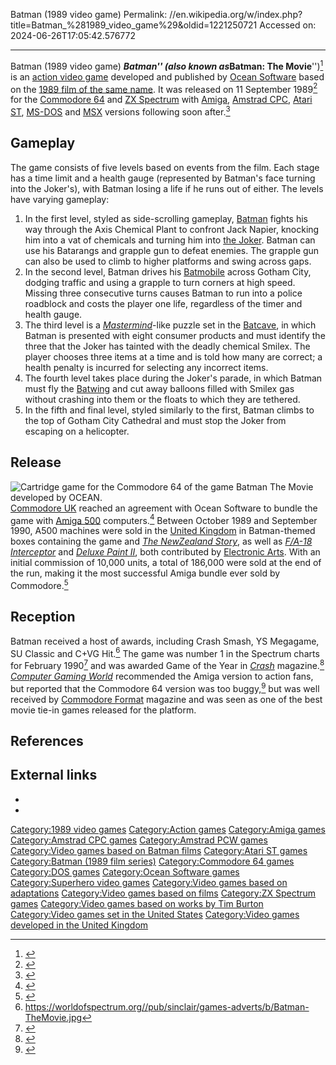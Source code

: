 Batman (1989 video game)
Permalink: //en.wikipedia.org/w/index.php?title=Batman_%281989_video_game%29&oldid=1221250721
Accessed on: 2024-06-26T17:05:42.576772



------
Batman (1989 video game)
{{About|the Ocean Software game|the 1989 Sunsoft game|Batman: The Video Game}}
{{Infobox VG
|title          = Batman
|image          = File:Batman-1989-Ocean-Boxart.jpg
|caption        = 
|developer      = [[Ocean Software]]
|publisher      = Ocean Software
|programmer     = Michael Lamb, John O'Brien, Allan Shortt (Amiga)<br/>Zach Townsend (C64)<br/>Paul Hughes, Michael Lamb (Atari ST)
|artist         = Dawn Drake, Bill Harbison, John Palmer, Robert Hemphill (Amiga & Atari ST)<br/>Andrew Sleigh (C64)
|composer       = Jonathan Dunn, Matthew Cannon (Amiga & Atari ST)<br/>Matthew Cannon (C64)
|released       = 11 September 1989
|genre          = [[Action video game|Action]]
|modes          = [[Single-player video game|Single-player]]
|platforms      = [[Amiga]], [[Amstrad CPC]], [[Atari ST]], [[Commodore 64]], [[MS-DOS]], [[MSX]], [[ZX Spectrum]]
}}
'''''Batman''''' (also known as '''''Batman: The Movie''''')<ref>{{Cite web|url=http://www.gamefaqs.com/computer/c64/data/930776.html|title = Batman: The Movie for Commodore 64 - GameFAQs}}</ref> is an [[action video game]] developed and published by [[Ocean Software]] based on the [[Batman (1989 film)|1989 film of the same name]]. It was released on 11 September 1989<ref name='ace25diary'>{{cite magazine |title=ACE Diary|magazine=ACE|issue=25|publisher=Future Publishing|date=October 1989|page=120|url=https://spectrumcomputing.co.uk/page.php?issue_id=1751&page=120|access-date=7 November 2022}}</ref> for the [[Commodore 64]] and [[ZX Spectrum]] with [[Amiga]], [[Amstrad CPC]], [[Atari ST]], [[MS-DOS]] and [[MSX]] versions following soon after.<ref>{{WoS game|name=Batman: The Movie|id=0000434}}</ref>

==Gameplay==
The game consists of five levels based on events from the film. Each stage has a time limit and a health gauge (represented by Batman's face turning into the Joker's), with Batman losing a life if he runs out of either. The levels have varying gameplay:

# In the first level, styled as side-scrolling gameplay, [[Batman]] fights his way through the Axis Chemical Plant to confront Jack Napier, knocking him into a vat of chemicals and turning him into [[Joker (comics)|the Joker]]. Batman can use his Batarangs and grapple gun to defeat enemies. The grapple gun can also be used to climb to higher platforms and swing across gaps.
# In the second level, Batman drives his [[Batmobile]] across Gotham City, dodging traffic and using a grapple to turn corners at high speed. Missing three consecutive turns causes Batman to run into a police roadblock and costs the player one life, regardless of the timer and health gauge.
# The third level is a ''[[Mastermind (board game)|Mastermind]]''-like puzzle set in the [[Batcave]], in which Batman is presented with eight consumer products and must identify the three that the Joker has tainted with the deadly chemical Smilex. The player chooses three items at a time and is told how many are correct; a health penalty is incurred for selecting any incorrect items.
# The fourth level takes place during the Joker's parade, in which Batman must fly the [[Batplane|Batwing]] and cut away balloons filled with Smilex gas without crashing into them or the floats to which they are tethered.
# In the fifth and final level, styled similarly to the first, Batman climbs to the top of Gotham City Cathedral and must stop the Joker from escaping on a helicopter.

==Release==
[[File:Batman The Movie - OCEAN C64 game.jpg|thumb|left|Cartridge game for the Commodore 64 of the game ''Batman The Movie'' developed by OCEAN.]]
[[Commodore International|Commodore UK]] reached an agreement with Ocean Software to bundle the game with [[Amiga 500]] computers.<ref>{{cite web|url=http://www.amigahistory.plus.com/a500batman.html|title=A500 'Batman Pack'|work=Amiga History Guide|access-date=2018-09-27|archive-date=2020-03-27|archive-url=https://web.archive.org/web/20200327045916/http://www.amigahistory.plus.com/a500batman.html|url-status=dead}}</ref> Between October 1989 and September 1990, A500 machines were sold in the [[United Kingdom]] in Batman-themed boxes containing the game and ''[[The NewZealand Story]]'', as well as ''[[F/A-18 Interceptor]]'' and ''[[Deluxe Paint#Amiga|Deluxe Paint II]]'', both contributed by [[Electronic Arts]]. With an initial commission of 10,000 units, a total of 186,000 were sold at the end of the run, making it the most successful Amiga bundle ever sold by Commodore.<ref>{{cite web |url=https://www.everythingamiga.com/2016/06/a-bundle-of-dreams.html|title=A bundle of dreams|work=Everything Amiga|access-date=2018-09-27}}</ref>

==Reception==
{{Video game reviews
| award1Pub = ''Crash''
| award1 = Smash<ref>Game review, Crash magazine, [[Newsfield Publications]], issue 70, November 1989</ref>
}}
Batman received a host of awards, including Crash Smash, YS Megagame, SU Classic and C+VG Hit.<ref>https://worldofspectrum.org//pub/sinclair/games-adverts/b/Batman-TheMovie.jpg</ref> The game was number 1 in the Spectrum charts for February 1990<ref>{{cite web |url=http://www.ysrnry.co.uk/ys50.htm |title=Issue 50, February 1990|work=The Your Sinclair Rock 'n' Roll Years|access-date=2012-05-08 |url-status=dead |archive-url=https://web.archive.org/web/20120419100354/http://ysrnry.co.uk/ys50.htm |archive-date=2012-04-19}}</ref> and was awarded Game of the Year in ''[[Crash (magazine)|Crash]]'' magazine.<ref>{{Cite web|url=http://www.crashonline.org.uk/75/awards.htm|title = CRASH 75 - Readers' Awards}}</ref> ''[[Computer Gaming World]]'' recommended the Amiga version to action fans, but reported that the Commodore 64 version was too buggy,<ref name="wilson199005">{{cite magazine | url=http://www.cgwmuseum.org/galleries/index.php?year=1990&pub=2&id=71 | title=Wait 'Til They Get A Load Of This! | magazine=Computer Gaming World | date=May 1990 | access-date=16 November 2013 | author=Wilson, David M. | pages=57 | issue=71}}</ref> but was well received by [[Commodore Format]] magazine and was seen as one of the best movie tie-in games released for the platform.

==References==
{{reflist}}

==External links==
* {{moby game|id=/batman__|name=''Batman''}}
* {{WoS_game|id=434|name=Batman: The Movie}}

{{Tim Burton's/Joel Schumacher's Batman}}
{{Batman video games}}
{{Batman in film}}
{{authority control}}

[[Category:1989 video games]]
[[Category:Action games]]
[[Category:Amiga games]]
[[Category:Amstrad CPC games]]
[[Category:Amstrad PCW games]]
[[Category:Video games based on Batman films]]
[[Category:Atari ST games]]
[[Category:Batman (1989 film series)]]
[[Category:Commodore 64 games]]
[[Category:DOS games]]
[[Category:Ocean Software games]]
[[Category:Superhero video games]]
[[Category:Video games based on adaptations]]
[[Category:Video games based on films]]
[[Category:ZX Spectrum games]]
[[Category:Video games based on works by Tim Burton]]
[[Category:Video games set in the United States]]
[[Category:Video games developed in the United Kingdom]]